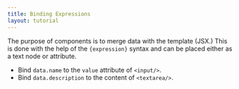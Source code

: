 ```yaml
---
title: Binding Expressions
layout: tutorial
---
```


The purpose of components is to merge data with the template (JSX.) This is done with the help of the `{expression}` syntax and can be placed either as a text node or attribute.

- Bind `data.name` to the `value` attribute of `<input/>`.
- Bind `data.description` to the content of `<textarea/>`.
